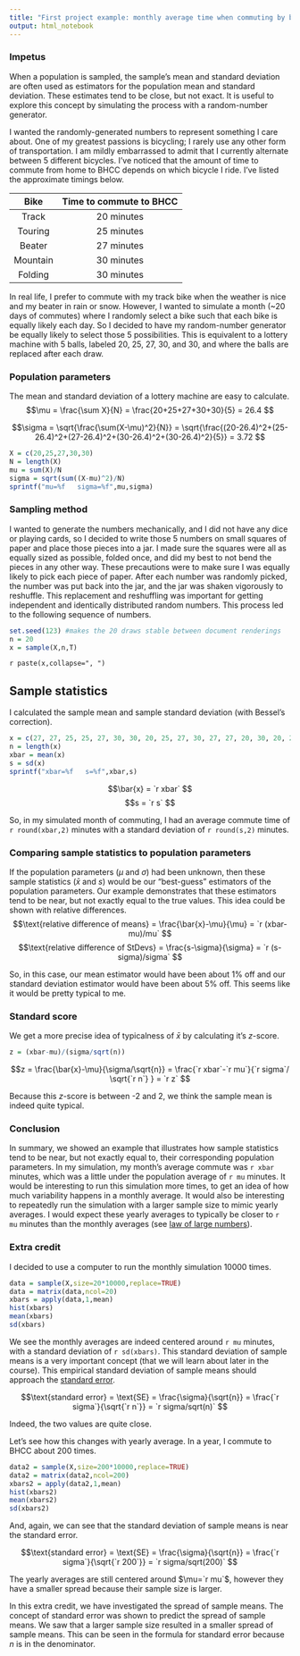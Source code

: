 ```yaml
---
title: "First project example: monthly average time when commuting by bike"
output: html_notebook
---
```


### Impetus

When a population is sampled, the sample's mean and standard deviation are often used as estimators for the population mean and standard deviation. These estimates tend to be close, but not exact. It is useful to explore this concept by simulating the process with a random-number generator. 

I wanted the randomly-generated numbers to represent something I care about. One of my greatest passions is bicycling; I rarely use any other form of transportation. I am mildly embarrassed to admit that I currently alternate between 5 different bicycles. I've noticed that the amount of time to commute from home to BHCC depends on which bicycle I ride. I've listed the approximate timings below.

|    Bike     | Time to commute to BHCC |
|:-----------:|:-----------------------:|
| Track       |    20 minutes           |
| Touring     |    25 minutes           |
| Beater      |    27 minutes           |
| Mountain    |    30 minutes           |
| Folding     |    30 minutes           |

In real life, I prefer to commute with my track bike when the weather is nice and my beater in rain or snow. However, I wanted to simulate a month (~20 days of commutes) where I randomly select a bike such that each bike is equally likely each day. So I decided to have my random-number generator be equally likely to select those 5 possibilities. This is equivalent to a lottery machine with 5 balls, labeled 20, 25, 27, 30, and 30, and where the balls are replaced after each draw.

### Population parameters

The mean and standard deviation of a lottery machine are easy to calculate.
$$\mu = \frac{\sum X}{N} = \frac{20+25+27+30+30}{5} = 26.4 $$

$$\sigma = \sqrt{\frac{\sum(X-\mu)^2}{N}} = \sqrt{\frac{(20-26.4)^2+(25-26.4)^2+(27-26.4)^2+(30-26.4)^2+(30-26.4)^2}{5}} = 3.72  $$

```r
X = c(20,25,27,30,30)
N = length(X)
mu = sum(X)/N
sigma = sqrt(sum((X-mu)^2)/N)
sprintf("mu=%f   sigma=%f",mu,sigma)
```

### Sampling method

I wanted to generate the numbers mechanically, and I did not have any dice or playing cards, so I decided to write those 5 numbers on small squares of paper and place those pieces into a jar. I made sure the squares were all as equally sized as possible, folded once, and did my best to not bend the pieces in any other way. These precautions were to make sure I was equally likely to pick each piece of paper. After each number was randomly picked, the number was put back into the jar, and the jar was shaken vigorously to reshuffle. This replacement and reshuffling was important for getting independent and identically distributed random numbers. This process led to the following sequence of numbers.

```r
set.seed(123) #makes the 20 draws stable between document renderings
n = 20
x = sample(X,n,T)
```

`r paste(x,collapse=", ")`

## Sample statistics

I calculated the sample mean and sample standard deviation (with Bessel's correction).

```r
x = c(27, 27, 25, 25, 27, 30, 30, 20, 25, 27, 30, 27, 27, 20, 30, 20, 20, 30, 27, 25)
n = length(x)
xbar = mean(x)
s = sd(x)
sprintf("xbar=%f   s=%f",xbar,s)
```
$$\bar{x} = `r xbar` $$
$$s = `r s` $$

So, in my simulated month of commuting, I had an average commute time of `r round(xbar,2)` minutes with a standard deviation of `r round(s,2)` minutes. 

### Comparing sample statistics to population parameters

If the population parameters ($\mu$ and $\sigma$) had been unknown, then these sample statistics ($\bar{x}$ and $s$) would be our "best-guess" estimators of the population parameters. Our example demonstrates that these estimators tend to be near, but not exactly equal to the true values. This idea could be shown with relative differences.
$$\text{relative difference of means} = \frac{\bar{x}-\mu}{\mu} = `r (xbar-mu)/mu` $$
$$\text{relative difference of StDevs} = \frac{s-\sigma}{\sigma} = `r (s-sigma)/sigma` $$

So, in this case, our mean estimator would have been about 1% off and our standard deviation estimator would have been about 5% off. This seems like it would be pretty typical to me. 

### Standard score

We get a more precise idea of typicalness of $\bar{x}$ by calculating it's $z$-score. 
```r
z = (xbar-mu)/(sigma/sqrt(n))
```

$$z = \frac{\bar{x}-\mu}{\sigma/\sqrt{n}} = \frac{`r xbar`-`r mu`}{`r sigma`/ \sqrt{`r n`} } = `r z` $$

Because this $z$-score is between -2 and 2, we think the sample mean is indeed quite typical.

### Conclusion

In summary, we showed an example that illustrates how sample statistics tend to be near, but not exactly equal to, their corresponding population parameters. In my simulation, my month's average commute was `r xbar` minutes, which was a little under the population average of `r mu` minutes. It would be interesting to run this simulation more times, to get an idea of how much variability happens in a monthly average. It would also be interesting to repeatedly run the simulation with a larger sample size to mimic yearly averages. I would expect these yearly averages to typically be closer to `r mu` minutes than the monthly averages (see [law of large numbers](https://en.wikipedia.org/wiki/Law_of_large_numbers){target="blank"}).

### Extra credit

I decided to use a computer to run the monthly simulation 10000 times.

```r
data = sample(X,size=20*10000,replace=TRUE)
data = matrix(data,ncol=20)
xbars = apply(data,1,mean)
hist(xbars)
mean(xbars)
sd(xbars)
```

We see the monthly averages are indeed centered around `r mu` minutes, with a standard deviation of `r sd(xbars)`. This standard deviation of sample means is a very important concept (that we will learn about later in the course). This empirical standard deviation of sample means should approach the [standard error](https://en.wikipedia.org/wiki/Standard_error){target="blank"}.

$$\text{standard error} = \text{SE} = \frac{\sigma}{\sqrt{n}} = \frac{`r sigma`}{\sqrt{`r n`}} = `r sigma/sqrt(n)` $$

Indeed, the two values are quite close.

Let's see how this changes with yearly average. In a year, I commute to BHCC about 200 times.

```r
data2 = sample(X,size=200*10000,replace=TRUE)
data2 = matrix(data2,ncol=200)
xbars2 = apply(data2,1,mean)
hist(xbars2)
mean(xbars2)
sd(xbars2)
```

And, again, we can see that the standard deviation of sample means is near the standard error.

$$\text{standard error} = \text{SE} = \frac{\sigma}{\sqrt{n}} = \frac{`r sigma`}{\sqrt{`r 200`}} = `r sigma/sqrt(200)` $$

The yearly averages are still centered around $\mu=`r mu`$, however they have a smaller spread because their sample size is larger. 

In this extra credit, we have investigated the spread of sample means. The concept of standard error was shown to predict the spread of sample means. We saw that a larger sample size resulted in a smaller spread of sample means. This can be seen in the formula for standard error because $n$ is in the denominator.


